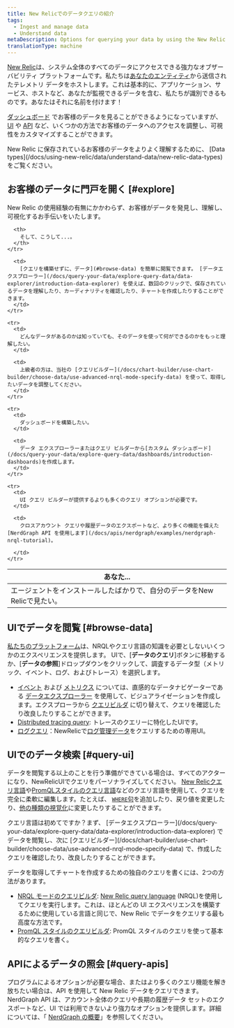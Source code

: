 ```yaml
---
title: New Relicでのデータクエリの紹介
tags:
  - Ingest and manage data
  - Understand data
metaDescription: Options for querying your data by using the New Relic UI or our APIs.
translationType: machine
---
```


[New Relic](https://one.newrelic.com)は、システム全体のすべてのデータにアクセスできる強力なオブザーバビリティ プラットフォームです。私たちは[あなたのエンティティ](/docs/new-relic-one/use-new-relic-one/core-concepts/what-entity-new-relic/)から送信されたテレメトリ データをホストします。これは基本的に、アプリケーション、サービス、ホストなど、あなたが監視できるデータを含む、私たちが識別できるものです。あなたはそれに名前を付けます！

[ダッシュボード](/docs/query-your-data/explore-query-data/dashboards/introduction-dashboards/) でお客様のデータを見ることができるようになっていますが、 [UI](#query-ui) や [API](#query-apis) など、いくつかの方法でお客様のデータへのアクセスを調整し、可視性をカスタマイズすることができます。

<Callout variant="important">
  New Relic に保存されているお客様のデータをよりよく理解するために、 [Data types](/docs/using-new-relic/data/understand-data/new-relic-data-types) をご覧ください。
</Callout>

## お客様のデータに門戸を開く [#explore]

New Relic の使用経験の有無にかかわらず、お客様がデータを発見し、理解し、可視化するお手伝いをいたします。

<table>
  <thead>
    <tr>
      <th style={{ width: "300px" }}>
        あなた...
      </th>

      <th>
        そして、こうして...。
      </th>
    </tr>
  </thead>

  <tbody>
    <tr>
      <td>
        エージェントをインストールしたばかりで、自分のデータをNew Relicで見たい。
      </td>

      <td>
        [クエリを構築せずに、データ](#browse-data) を簡単に閲覧できます。 [データエクスプローラー](/docs/query-your-data/explore-query-data/data-explorer/introduction-data-explorer) を使えば、数回のクリックで、保存されているデータを理解したり、カーディナリティを確認したり、チャートを作成したりすることができます。
      </td>
    </tr>

    <tr>
      <td>
        どんなデータがあるのかは知っていても、そのデータを使って何ができるのかをもっと理解したい。
      </td>

      <td>
        上級者の方は、当社の [クエリビルダー](/docs/chart-builder/use-chart-builder/choose-data/use-advanced-nrql-mode-specify-data) を使って、取得したいデータを調整してください。
      </td>
    </tr>

    <tr>
      <td>
        ダッシュボードを構築したい。
      </td>

      <td>
        データ エクスプローラーまたはクエリ ビルダーから[カスタム ダッシュボード](/docs/query-your-data/explore-query-data/dashboards/introduction-dashboards)を作成します。
      </td>
    </tr>

    <tr>
      <td>
        UI クエリ ビルダーが提供するよりも多くのクエリ オプションが必要です。
      </td>

      <td>
        クロスアカウント クエリや履歴データのエクスポートなど、より多くの機能を備えた[NerdGraph API を使用します](/docs/apis/nerdgraph/examples/nerdgraph-nrql-tutorial)。  

      </td>
    </tr>
  </tbody>
</table>

## UIでデータを閲覧 [#browse-data]

[私たちのプラットフォーム](/docs/new-relic-one/use-new-relic-one/get-started/introduction-new-relic-one)は、NRQLやクエリ言語の知識を必要としないいくつかのエクスペリエンスを提供します。 UIで、\[**データのクエリ**]ボタンに移動するか、\[**データの参照**]ドロップダウンをクリックして、調査するデータ型（メトリック、イベント、ログ、およびトレース）を選択します。

* [イベント](/docs/using-new-relic/data/understand-data/new-relic-data-types#event-data) および [メトリクス](/docs/using-new-relic/data/understand-data/new-relic-data-types#metrics) については、直感的なデータナビゲーターである [データエクスプローラー](/docs/query-your-data/explore-query-data/data-explorer/introduction-data-explorer) を使用して、ビジュアライゼーションを作成します。エクスプローラから [クエリビルダ](/docs/chart-builder/use-chart-builder/choose-data/use-advanced-nrql-mode-specify-data) に切り替えて、クエリを確認したり改良したりすることができます。
* [Distributed tracing query](/docs/understand-dependencies/distributed-tracing/ui-data/additional-distributed-tracing-features-new-relic-one): トレースのクエリーに特化したUIです。
* [ログクエリ](/docs/logs/new-relic-logs/ui-data/query-syntax-logs)：NewRelicで[ログ管理データ](/docs/logs/new-relic-logs/get-started/introduction-new-relic-logs)をクエリするための専用UI。

## UIでのデータ検索 [#query-ui]

データを閲覧する以上のことを行う準備ができている場合は、すべてのアクターになり、NewRelicUIでクエリをパーソナライズしてください。 [New Relicクエリ言語](/docs/query-your-data/nrql-new-relic-query-language/get-started/introduction-nrql-new-relics-query-language/)や[PromQLスタイルのクエリ言語](https://prometheus.io/docs/prometheus/latest/querying/basics/)などのクエリ言語を使用して、クエリを完全に柔軟に編集します。たとえば、 [`WHERE`句](/docs/query-your-data/nrql-new-relic-query-language/get-started/nrql-syntax-clauses-functions/#sel-where)を追加したり、戻り値を変更したり、[他の種類の視覚化](/docs/query-your-data/explore-query-data/use-charts/chart-types/)に変更したりすることができます。

<Callout variant="tip">
  クエリ言語は初めてですか？まず、 [データエクスプローラー](/docs/query-your-data/explore-query-data/data-explorer/introduction-data-explorer) でデータを閲覧し、次に [クエリビルダー](/docs/chart-builder/use-chart-builder/choose-data/use-advanced-nrql-mode-specify-data) で、作成したクエリを確認したり、改良したりすることができます。
</Callout>

データを取得してチャートを作成するための独自のクエリを書くには、2つの方法があります。

* [NRQL モードのクエリビルダ](/docs/chart-builder/use-chart-builder/choose-data/use-advanced-nrql-mode-specify-data): [New Relic query language](/docs/query-your-data/nrql-new-relic-query-language/get-started/introduction-nrql-new-relics-query-language) (NRQL)を使用してクエリを実行します。これは、ほとんどの UI エクスペリエンスを構築するために使用している言語と同じで、New Relic でデータをクエリする最も高度な方法です。
* [PromQL スタイルのクエリビルダ](/docs/query-your-data/explore-query-data/chart-builder/use-advanced-promql-mode-specify-data): PromQL スタイルのクエリを使って基本的なクエリを書く。

## APIによるデータの照会 [#query-apis]

プログラムによるオプションが必要な場合、またはより多くのクエリ機能を解き放ちたい場合は、API を使用して New Relic データをクエリできます。NerdGraph API は、アカウント全体のクエリや長期の履歴データ セットのエクスポートなど、UI では利用できないより強力なオプションを提供します。詳細については、「 [NerdGraph の概要](/docs/apis/nerdgraph/get-started/introduction-new-relic-nerdgraph/#tutorials)」を参照してください。